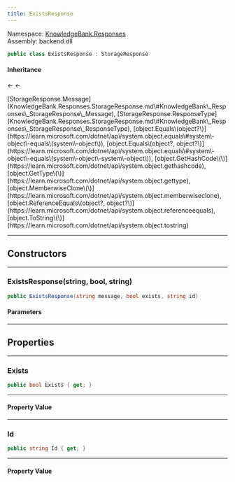 ```yaml
---
title: ExistsResponse
---
```



Namespace: <a href='../Responses'>KnowledgeBank.Responses</a>  
Assembly: backend.dll  

```csharp
public class ExistsResponse : StorageResponse
```

#### Inheritance

<a href='https://learn.microsoft.com/dotnet/api/system.object' target='_blank' className="no-underline text-inherit hover:text-inherit inline"><CSharpType type='object' /></a> ← <a href='StorageResponse' target='_self' className="no-underline text-inherit hover:text-inherit inline"><CSharpType type='StorageResponse' /></a> ← <a href='' target='_self' className="no-underline text-inherit hover:text-inherit inline"><CSharpType type='ExistsResponse' /></a>



<CollapsibleInherited title='Show Inherited Members (9)'>
[StorageResponse.Message](KnowledgeBank.Responses.StorageResponse.md\#KnowledgeBank\_Responses\_StorageResponse\_Message), 
[StorageResponse.ResponseType](KnowledgeBank.Responses.StorageResponse.md\#KnowledgeBank\_Responses\_StorageResponse\_ResponseType), 
[object.Equals\(object?\)](https://learn.microsoft.com/dotnet/api/system.object.equals\#system\-object\-equals\(system\-object\)), 
[object.Equals\(object?, object?\)](https://learn.microsoft.com/dotnet/api/system.object.equals\#system\-object\-equals\(system\-object\-system\-object\)), 
[object.GetHashCode\(\)](https://learn.microsoft.com/dotnet/api/system.object.gethashcode), 
[object.GetType\(\)](https://learn.microsoft.com/dotnet/api/system.object.gettype), 
[object.MemberwiseClone\(\)](https://learn.microsoft.com/dotnet/api/system.object.memberwiseclone), 
[object.ReferenceEquals\(object?, object?\)](https://learn.microsoft.com/dotnet/api/system.object.referenceequals), 
[object.ToString\(\)](https://learn.microsoft.com/dotnet/api/system.object.tostring)
</CollapsibleInherited>

---
## Constructors

---
###  ExistsResponse\(string, bool, string\)

```csharp
public ExistsResponse(string message, bool exists, string id)
```

<h4 className='mb-0 ml-1'>Parameters</h4>
<TypeTable types={[{"name":"message","type":"string","links":["https://learn.microsoft.com/dotnet/api/system.string"],"description":""},{"name":"exists","type":"bool","links":["https://learn.microsoft.com/dotnet/api/system.boolean"],"description":""},{"name":"id","type":"string","links":["https://learn.microsoft.com/dotnet/api/system.string"],"description":""}]} />

---
## Properties

---
###  Exists

```csharp
public bool Exists { get; }
```

---
#### Property Value

 <a href='https://learn.microsoft.com/dotnet/api/system.boolean' target='_blank' className="no-underline text-inherit hover:text-inherit inline"><CSharpType type='bool' /></a>

---
###  Id

```csharp
public string Id { get; }
```

---
#### Property Value

 <a href='https://learn.microsoft.com/dotnet/api/system.string' target='_blank' className="no-underline text-inherit hover:text-inherit inline"><CSharpType type='string' /></a>

